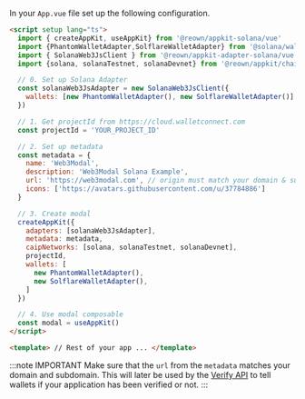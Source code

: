 
In your `App.vue` file set up the following configuration.

```html
<script setup lang="ts">
  import { createAppKit, useAppKit} from '@reown/appkit-solana/vue'
  import {PhantomWalletAdapter,SolflareWalletAdapter} from '@solana/wallet-adapter-wallets'
  import { SolanaWeb3JsClient } from '@reown/appkit-adapter-solana/vue'
  import {solana, solanaTestnet, solanaDevnet} from '@reown/appkit/chains'

  // 0. Set up Solana Adapter
  const solanaWeb3JsAdapter = new SolanaWeb3JsClient({
    wallets: [new PhantomWalletAdapter(), new SolflareWalletAdapter()]
  })

  // 1. Get projectId from https://cloud.walletconnect.com
  const projectId = 'YOUR_PROJECT_ID'

  // 2. Set up metadata
  const metadata = {
    name: 'Web3Modal',
    description: 'Web3Modal Solana Example',
    url: 'https://web3modal.com', // origin must match your domain & subdomain
    icons: ['https://avatars.githubusercontent.com/u/37784886']
  }

  // 3. Create modal
  createAppKit({
    adapters: [solanaWeb3JsAdapter],
    metadata: metadata,
    caipNetworks: [solana, solanaTestnet, solanaDevnet],
    projectId,
    wallets: [
      new PhantomWalletAdapter(),
      new SolflareWalletAdapter(),
    ]
  })

  // 4. Use modal composable
  const modal = useAppKit()
</script>

<template> // Rest of your app ... </template>
```

:::note IMPORTANT
Make sure that the `url` from the `metadata` matches your domain and subdomain. This will later be used by the [Verify API](../../../cloud/verify.mdx) to tell wallets if your application has been verified or not.
:::
